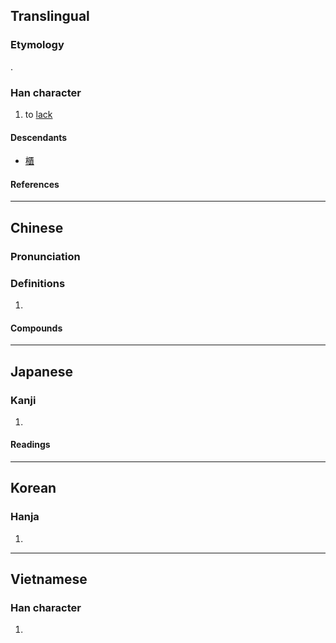 {{also|匮}}
{{character info/new}}
==Translingual==

===Etymology===
{{Han etym}}
{{Han compound|匚|貴|c1=s|c2=p|t1=cabinet|t2=valuables|ls=psc}}.

===Han character===
{{Han char|rn=22|rad=匚|as=12|sn=14|four=71718|canj=SLMC|ids=⿷匚貴}}

# to [[lack]]

====Descendants====
* [[櫃]]

====References====
{{Han ref|kx=0154.200|dkj=02651|dj=0346.240|hdz=10089.140|uh=5331}}

----

==Chinese==
{{zh-forms|s=匮}}

===Pronunciation===
{{zh-pron
|m=kuì
|c=gwai6
|mn=ml:khùi/qz,tw,xm:kūi
|mc=y
|oc=y
|cat=
}}

===Definitions===
{{zh-hanzi}}

# {{rfdef|zh}}

====Compounds====
{{zh-der|不匱|不虞匱乏|匱乏|匱盟|匱缺|民窮財匱|永錫不匱|發匱|石室金匱|空匱|窮匱|財匱力絀|金匱|金匱石室|金匱要略}}

----

==Japanese==

===Kanji===
{{ja-kanji|grade=|rs=匚12}}

# {{rfdef|ja|sort=匚12}}

====Readings====
{{ja-readings
|on=き, ぎ
|kun=ひつ
}}

----

==Korean==

===Hanja===
{{ko-hanja|궤}}

# {{rfdef|ko|sort=匚12}}

----

==Vietnamese==

===Han character===
{{vi-readings|rs=匚12|reading=quĩ}}

# {{rfdef|vi|sort=匚12}}